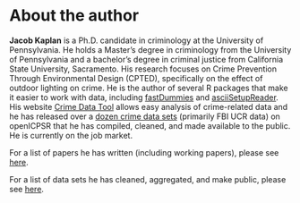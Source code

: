 # About the author {-}

**Jacob Kaplan** is a Ph.D. candidate in criminology at the University of Pennsylvania. He holds a Master's degree in criminology from the University of Pennsylvania and a bachelor's degree in criminal justice from California State University, Sacramento. His research focuses on Crime Prevention Through Environmental Design (CPTED), specifically on the effect of outdoor lighting on crime. He is the author of several R packages that make it easier to work with data, including  [fastDummies](https://jacobkap.github.io/fastDummies/) and [asciiSetupReader](https://jacobkap.github.io/asciiSetupReader/). His website [Crime Data Tool](http://crimedatatool.com/) allows easy analysis of crime-related data and he has released over a [dozen crime data sets](http://crimedatatool.com/data.html) (primarily FBI UCR data) on openICPSR that he has compiled, cleaned, and made available to the public. He is currently on the job market.

For a list of papers he has written (including working papers), please see [here](http://crimedatatool.com/research.html).

For a list of data sets he has cleaned, aggregated, and make public, please see [here](http://crimedatatool.com/data.html).